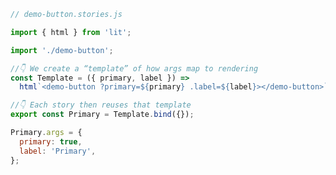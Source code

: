 ```js
// demo-button.stories.js

import { html } from 'lit';

import './demo-button';

//👇 We create a “template” of how args map to rendering
const Template = ({ primary, label }) =>
  html`<demo-button ?primary=${primary} .label=${label}></demo-button>`;

//👇 Each story then reuses that template
export const Primary = Template.bind({});

Primary.args = {
  primary: true,
  label: 'Primary',
};
```
